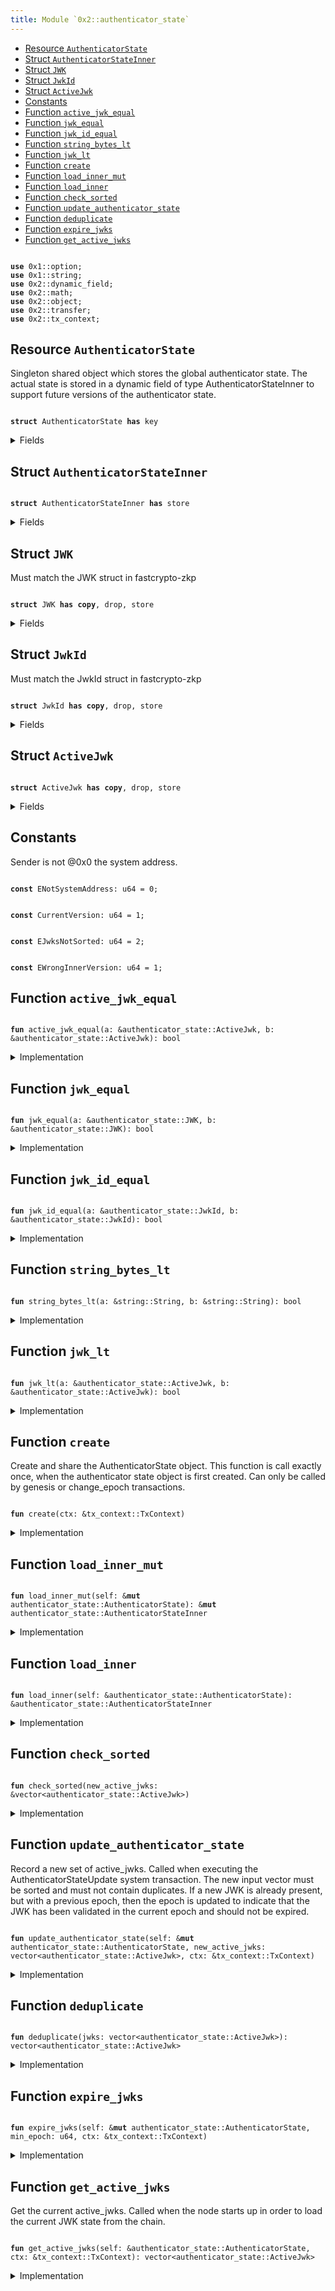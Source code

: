 ```yaml
---
title: Module `0x2::authenticator_state`
---
```




-  [Resource `AuthenticatorState`](#0x2_authenticator_state_AuthenticatorState)
-  [Struct `AuthenticatorStateInner`](#0x2_authenticator_state_AuthenticatorStateInner)
-  [Struct `JWK`](#0x2_authenticator_state_JWK)
-  [Struct `JwkId`](#0x2_authenticator_state_JwkId)
-  [Struct `ActiveJwk`](#0x2_authenticator_state_ActiveJwk)
-  [Constants](#@Constants_0)
-  [Function `active_jwk_equal`](#0x2_authenticator_state_active_jwk_equal)
-  [Function `jwk_equal`](#0x2_authenticator_state_jwk_equal)
-  [Function `jwk_id_equal`](#0x2_authenticator_state_jwk_id_equal)
-  [Function `string_bytes_lt`](#0x2_authenticator_state_string_bytes_lt)
-  [Function `jwk_lt`](#0x2_authenticator_state_jwk_lt)
-  [Function `create`](#0x2_authenticator_state_create)
-  [Function `load_inner_mut`](#0x2_authenticator_state_load_inner_mut)
-  [Function `load_inner`](#0x2_authenticator_state_load_inner)
-  [Function `check_sorted`](#0x2_authenticator_state_check_sorted)
-  [Function `update_authenticator_state`](#0x2_authenticator_state_update_authenticator_state)
-  [Function `deduplicate`](#0x2_authenticator_state_deduplicate)
-  [Function `expire_jwks`](#0x2_authenticator_state_expire_jwks)
-  [Function `get_active_jwks`](#0x2_authenticator_state_get_active_jwks)


<pre><code>
<b>use</b> <Link href="../move-stdlib/option#0x1_option">0x1::option</Link>;
<b>use</b> <Link href="../move-stdlib/string#0x1_string">0x1::string</Link>;
<b>use</b> <Link href="../iota-framework/dynamic_field#0x2_dynamic_field">0x2::dynamic_field</Link>;
<b>use</b> <Link href="../iota-framework/math#0x2_math">0x2::math</Link>;
<b>use</b> <Link href="../iota-framework/object#0x2_object">0x2::object</Link>;
<b>use</b> <Link href="../iota-framework/transfer#0x2_transfer">0x2::transfer</Link>;
<b>use</b> <Link href="../iota-framework/tx_context#0x2_tx_context">0x2::tx_context</Link>;
</code></pre>



<Link id="0x2_authenticator_state_AuthenticatorState"></Link>

## Resource `AuthenticatorState`

Singleton shared object which stores the global authenticator state.
The actual state is stored in a dynamic field of type AuthenticatorStateInner to support
future versions of the authenticator state.


<pre><code>
<b>struct</b> <Link href="../iota-framework/authenticator_state#0x2_authenticator_state_AuthenticatorState">AuthenticatorState</Link> <b>has</b> key
</code></pre>



<details>
<summary>Fields</summary>


<dl>
<dt>
<code>
id: <Link href="../iota-framework/object#0x2_object_UID">object::UID</Link></code>
</dt>
<dd>

</dd>
<dt>
<code>
version: u64</code>
</dt>
<dd>

</dd>
</dl>


</details>

<Link id="0x2_authenticator_state_AuthenticatorStateInner"></Link>

## Struct `AuthenticatorStateInner`



<pre><code>
<b>struct</b> <Link href="../iota-framework/authenticator_state#0x2_authenticator_state_AuthenticatorStateInner">AuthenticatorStateInner</Link> <b>has</b> store
</code></pre>



<details>
<summary>Fields</summary>


<dl>
<dt>
<code>
version: u64</code>
</dt>
<dd>

</dd>
<dt>
<code>
active_jwks: <Link href="../move-stdlib/vector#0x1_vector">vector</Link>&lt;<Link href="../iota-framework/authenticator_state#0x2_authenticator_state_ActiveJwk">authenticator_state::ActiveJwk</Link>&gt;</code>
</dt>
<dd>
 List of currently active JWKs.
</dd>
</dl>


</details>

<Link id="0x2_authenticator_state_JWK"></Link>

## Struct `JWK`

Must match the JWK struct in fastcrypto-zkp


<pre><code>
<b>struct</b> <Link href="../iota-framework/authenticator_state#0x2_authenticator_state_JWK">JWK</Link> <b>has</b> <b>copy</b>, drop, store
</code></pre>



<details>
<summary>Fields</summary>


<dl>
<dt>
<code>
kty: <Link href="../move-stdlib/string#0x1_string_String">string::String</Link></code>
</dt>
<dd>

</dd>
<dt>
<code>
e: <Link href="../move-stdlib/string#0x1_string_String">string::String</Link></code>
</dt>
<dd>

</dd>
<dt>
<code>
n: <Link href="../move-stdlib/string#0x1_string_String">string::String</Link></code>
</dt>
<dd>

</dd>
<dt>
<code>
alg: <Link href="../move-stdlib/string#0x1_string_String">string::String</Link></code>
</dt>
<dd>

</dd>
</dl>


</details>

<Link id="0x2_authenticator_state_JwkId"></Link>

## Struct `JwkId`

Must match the JwkId struct in fastcrypto-zkp


<pre><code>
<b>struct</b> <Link href="../iota-framework/authenticator_state#0x2_authenticator_state_JwkId">JwkId</Link> <b>has</b> <b>copy</b>, drop, store
</code></pre>



<details>
<summary>Fields</summary>


<dl>
<dt>
<code>
iss: <Link href="../move-stdlib/string#0x1_string_String">string::String</Link></code>
</dt>
<dd>

</dd>
<dt>
<code>
kid: <Link href="../move-stdlib/string#0x1_string_String">string::String</Link></code>
</dt>
<dd>

</dd>
</dl>


</details>

<Link id="0x2_authenticator_state_ActiveJwk"></Link>

## Struct `ActiveJwk`



<pre><code>
<b>struct</b> <Link href="../iota-framework/authenticator_state#0x2_authenticator_state_ActiveJwk">ActiveJwk</Link> <b>has</b> <b>copy</b>, drop, store
</code></pre>



<details>
<summary>Fields</summary>


<dl>
<dt>
<code>
jwk_id: <Link href="../iota-framework/authenticator_state#0x2_authenticator_state_JwkId">authenticator_state::JwkId</Link></code>
</dt>
<dd>

</dd>
<dt>
<code>
jwk: <Link href="../iota-framework/authenticator_state#0x2_authenticator_state_JWK">authenticator_state::JWK</Link></code>
</dt>
<dd>

</dd>
<dt>
<code>
epoch: u64</code>
</dt>
<dd>

</dd>
</dl>


</details>

<Link id="@Constants_0"></Link>

## Constants


<Link id="0x2_authenticator_state_ENotSystemAddress"></Link>

Sender is not @0x0 the system address.


<pre><code>
<b>const</b> <Link href="../iota-framework/authenticator_state#0x2_authenticator_state_ENotSystemAddress">ENotSystemAddress</Link>: u64 = 0;
</code></pre>



<Link id="0x2_authenticator_state_CurrentVersion"></Link>



<pre><code>
<b>const</b> <Link href="../iota-framework/authenticator_state#0x2_authenticator_state_CurrentVersion">CurrentVersion</Link>: u64 = 1;
</code></pre>



<Link id="0x2_authenticator_state_EJwksNotSorted"></Link>



<pre><code>
<b>const</b> <Link href="../iota-framework/authenticator_state#0x2_authenticator_state_EJwksNotSorted">EJwksNotSorted</Link>: u64 = 2;
</code></pre>



<Link id="0x2_authenticator_state_EWrongInnerVersion"></Link>



<pre><code>
<b>const</b> <Link href="../iota-framework/authenticator_state#0x2_authenticator_state_EWrongInnerVersion">EWrongInnerVersion</Link>: u64 = 1;
</code></pre>



<Link id="0x2_authenticator_state_active_jwk_equal"></Link>

## Function `active_jwk_equal`



<pre><code>
<b>fun</b> <Link href="../iota-framework/authenticator_state#0x2_authenticator_state_active_jwk_equal">active_jwk_equal</Link>(a: &<Link href="../iota-framework/authenticator_state#0x2_authenticator_state_ActiveJwk">authenticator_state::ActiveJwk</Link>, b: &<Link href="../iota-framework/authenticator_state#0x2_authenticator_state_ActiveJwk">authenticator_state::ActiveJwk</Link>): bool
</code></pre>



<details>
<summary>Implementation</summary>


<pre><code>
<b>fun</b> <Link href="../iota-framework/authenticator_state#0x2_authenticator_state_active_jwk_equal">active_jwk_equal</Link>(a: &<Link href="../iota-framework/authenticator_state#0x2_authenticator_state_ActiveJwk">ActiveJwk</Link>, b: &<Link href="../iota-framework/authenticator_state#0x2_authenticator_state_ActiveJwk">ActiveJwk</Link>): bool \{
    // note: epoch is ignored
    <Link href="../iota-framework/authenticator_state#0x2_authenticator_state_jwk_equal">jwk_equal</Link>(&a.jwk, &b.jwk) && <Link href="../iota-framework/authenticator_state#0x2_authenticator_state_jwk_id_equal">jwk_id_equal</Link>(&a.jwk_id, &b.jwk_id)
}
</code></pre>



</details>

<Link id="0x2_authenticator_state_jwk_equal"></Link>

## Function `jwk_equal`



<pre><code>
<b>fun</b> <Link href="../iota-framework/authenticator_state#0x2_authenticator_state_jwk_equal">jwk_equal</Link>(a: &<Link href="../iota-framework/authenticator_state#0x2_authenticator_state_JWK">authenticator_state::JWK</Link>, b: &<Link href="../iota-framework/authenticator_state#0x2_authenticator_state_JWK">authenticator_state::JWK</Link>): bool
</code></pre>



<details>
<summary>Implementation</summary>


<pre><code>
<b>fun</b> <Link href="../iota-framework/authenticator_state#0x2_authenticator_state_jwk_equal">jwk_equal</Link>(a: &<Link href="../iota-framework/authenticator_state#0x2_authenticator_state_JWK">JWK</Link>, b: &<Link href="../iota-framework/authenticator_state#0x2_authenticator_state_JWK">JWK</Link>): bool \{
    (&a.kty == &b.kty) &&
       (&a.e == &b.e) &&
       (&a.n == &b.n) &&
       (&a.alg == &b.alg)
}
</code></pre>



</details>

<Link id="0x2_authenticator_state_jwk_id_equal"></Link>

## Function `jwk_id_equal`



<pre><code>
<b>fun</b> <Link href="../iota-framework/authenticator_state#0x2_authenticator_state_jwk_id_equal">jwk_id_equal</Link>(a: &<Link href="../iota-framework/authenticator_state#0x2_authenticator_state_JwkId">authenticator_state::JwkId</Link>, b: &<Link href="../iota-framework/authenticator_state#0x2_authenticator_state_JwkId">authenticator_state::JwkId</Link>): bool
</code></pre>



<details>
<summary>Implementation</summary>


<pre><code>
<b>fun</b> <Link href="../iota-framework/authenticator_state#0x2_authenticator_state_jwk_id_equal">jwk_id_equal</Link>(a: &<Link href="../iota-framework/authenticator_state#0x2_authenticator_state_JwkId">JwkId</Link>, b: &<Link href="../iota-framework/authenticator_state#0x2_authenticator_state_JwkId">JwkId</Link>): bool \{
    (&a.iss == &b.iss) && (&a.kid == &b.kid)
}
</code></pre>



</details>

<Link id="0x2_authenticator_state_string_bytes_lt"></Link>

## Function `string_bytes_lt`



<pre><code>
<b>fun</b> <Link href="../iota-framework/authenticator_state#0x2_authenticator_state_string_bytes_lt">string_bytes_lt</Link>(a: &<Link href="../move-stdlib/string#0x1_string_String">string::String</Link>, b: &<Link href="../move-stdlib/string#0x1_string_String">string::String</Link>): bool
</code></pre>



<details>
<summary>Implementation</summary>


<pre><code>
<b>fun</b> <Link href="../iota-framework/authenticator_state#0x2_authenticator_state_string_bytes_lt">string_bytes_lt</Link>(a: &String, b: &String): bool \{
    <b>let</b> a_bytes = a.bytes();
    <b>let</b> b_bytes = b.bytes();

    <b>if</b> (a_bytes.length() &lt; b_bytes.length()) \{
        <b>true</b>
    } <b>else</b> <b>if</b> (a_bytes.length() &gt; b_bytes.length()) \{
        <b>false</b>
    } <b>else</b> \{
        <b>let</b> <b>mut</b> i = 0;
        <b>while</b> (i &lt; a_bytes.length()) \{
            <b>let</b> a_byte = a_bytes[i];
            <b>let</b> b_byte = b_bytes[i];
            <b>if</b> (a_byte &lt; b_byte) \{
                <b>return</b> <b>true</b>
            } <b>else</b> <b>if</b> (a_byte &gt; b_byte) \{
                <b>return</b> <b>false</b>
            };
            i = i + 1;
        };
        // all bytes are equal
        <b>false</b>
    }
}
</code></pre>



</details>

<Link id="0x2_authenticator_state_jwk_lt"></Link>

## Function `jwk_lt`



<pre><code>
<b>fun</b> <Link href="../iota-framework/authenticator_state#0x2_authenticator_state_jwk_lt">jwk_lt</Link>(a: &<Link href="../iota-framework/authenticator_state#0x2_authenticator_state_ActiveJwk">authenticator_state::ActiveJwk</Link>, b: &<Link href="../iota-framework/authenticator_state#0x2_authenticator_state_ActiveJwk">authenticator_state::ActiveJwk</Link>): bool
</code></pre>



<details>
<summary>Implementation</summary>


<pre><code>
<b>fun</b> <Link href="../iota-framework/authenticator_state#0x2_authenticator_state_jwk_lt">jwk_lt</Link>(a: &<Link href="../iota-framework/authenticator_state#0x2_authenticator_state_ActiveJwk">ActiveJwk</Link>, b: &<Link href="../iota-framework/authenticator_state#0x2_authenticator_state_ActiveJwk">ActiveJwk</Link>): bool \{
    // note: epoch is ignored
    <b>if</b> (&a.jwk_id.iss != &b.jwk_id.iss) \{
        <b>return</b> <Link href="../iota-framework/authenticator_state#0x2_authenticator_state_string_bytes_lt">string_bytes_lt</Link>(&a.jwk_id.iss, &b.jwk_id.iss)
    };
    <b>if</b> (&a.jwk_id.kid != &b.jwk_id.kid) \{
        <b>return</b> <Link href="../iota-framework/authenticator_state#0x2_authenticator_state_string_bytes_lt">string_bytes_lt</Link>(&a.jwk_id.kid, &b.jwk_id.kid)
    };
    <b>if</b> (&a.jwk.kty != &b.jwk.kty) \{
        <b>return</b> <Link href="../iota-framework/authenticator_state#0x2_authenticator_state_string_bytes_lt">string_bytes_lt</Link>(&a.jwk.kty, &b.jwk.kty)
    };
    <b>if</b> (&a.jwk.e != &b.jwk.e) \{
        <b>return</b> <Link href="../iota-framework/authenticator_state#0x2_authenticator_state_string_bytes_lt">string_bytes_lt</Link>(&a.jwk.e, &b.jwk.e)
    };
    <b>if</b> (&a.jwk.n != &b.jwk.n) \{
        <b>return</b> <Link href="../iota-framework/authenticator_state#0x2_authenticator_state_string_bytes_lt">string_bytes_lt</Link>(&a.jwk.n, &b.jwk.n)
    };
    <Link href="../iota-framework/authenticator_state#0x2_authenticator_state_string_bytes_lt">string_bytes_lt</Link>(&a.jwk.alg, &b.jwk.alg)
}
</code></pre>



</details>

<Link id="0x2_authenticator_state_create"></Link>

## Function `create`

Create and share the AuthenticatorState object. This function is call exactly once, when
the authenticator state object is first created.
Can only be called by genesis or change_epoch transactions.


<pre><code>
<b>fun</b> <Link href="../iota-framework/authenticator_state#0x2_authenticator_state_create">create</Link>(ctx: &<Link href="../iota-framework/tx_context#0x2_tx_context_TxContext">tx_context::TxContext</Link>)
</code></pre>



<details>
<summary>Implementation</summary>


<pre><code>
<b>fun</b> <Link href="../iota-framework/authenticator_state#0x2_authenticator_state_create">create</Link>(ctx: &TxContext) \{
    <b>assert</b>!(ctx.sender() == @0x0, <Link href="../iota-framework/authenticator_state#0x2_authenticator_state_ENotSystemAddress">ENotSystemAddress</Link>);

    <b>let</b> version = <Link href="../iota-framework/authenticator_state#0x2_authenticator_state_CurrentVersion">CurrentVersion</Link>;

    <b>let</b> inner = <Link href="../iota-framework/authenticator_state#0x2_authenticator_state_AuthenticatorStateInner">AuthenticatorStateInner</Link> \{
        version,
        active_jwks: <Link href="../move-stdlib/vector#0x1_vector">vector</Link>[],
    };

    <b>let</b> <b>mut</b> self = <Link href="../iota-framework/authenticator_state#0x2_authenticator_state_AuthenticatorState">AuthenticatorState</Link> \{
        id: <Link href="../iota-framework/object#0x2_object_authenticator_state">object::authenticator_state</Link>(),
        version,
    };

    <Link href="../iota-framework/dynamic_field#0x2_dynamic_field_add">dynamic_field::add</Link>(&<b>mut</b> self.id, version, inner);
    <Link href="../iota-framework/transfer#0x2_transfer_share_object">transfer::share_object</Link>(self);
}
</code></pre>



</details>

<Link id="0x2_authenticator_state_load_inner_mut"></Link>

## Function `load_inner_mut`



<pre><code>
<b>fun</b> <Link href="../iota-framework/authenticator_state#0x2_authenticator_state_load_inner_mut">load_inner_mut</Link>(self: &<b>mut</b> <Link href="../iota-framework/authenticator_state#0x2_authenticator_state_AuthenticatorState">authenticator_state::AuthenticatorState</Link>): &<b>mut</b> <Link href="../iota-framework/authenticator_state#0x2_authenticator_state_AuthenticatorStateInner">authenticator_state::AuthenticatorStateInner</Link>
</code></pre>



<details>
<summary>Implementation</summary>


<pre><code>
<b>fun</b> <Link href="../iota-framework/authenticator_state#0x2_authenticator_state_load_inner_mut">load_inner_mut</Link>(
    self: &<b>mut</b> <Link href="../iota-framework/authenticator_state#0x2_authenticator_state_AuthenticatorState">AuthenticatorState</Link>,
): &<b>mut</b> <Link href="../iota-framework/authenticator_state#0x2_authenticator_state_AuthenticatorStateInner">AuthenticatorStateInner</Link> \{
    <b>let</b> version = self.version;

    // replace this <b>with</b> a lazy <b>update</b> function when we add a new version of the inner <Link href="../iota-framework/object#0x2_object">object</Link>.
    <b>assert</b>!(version == <Link href="../iota-framework/authenticator_state#0x2_authenticator_state_CurrentVersion">CurrentVersion</Link>, <Link href="../iota-framework/authenticator_state#0x2_authenticator_state_EWrongInnerVersion">EWrongInnerVersion</Link>);

    <b>let</b> inner: &<b>mut</b> <Link href="../iota-framework/authenticator_state#0x2_authenticator_state_AuthenticatorStateInner">AuthenticatorStateInner</Link> = <Link href="../iota-framework/dynamic_field#0x2_dynamic_field_borrow_mut">dynamic_field::borrow_mut</Link>(&<b>mut</b> self.id, self.version);

    <b>assert</b>!(inner.version == version, <Link href="../iota-framework/authenticator_state#0x2_authenticator_state_EWrongInnerVersion">EWrongInnerVersion</Link>);
    inner
}
</code></pre>



</details>

<Link id="0x2_authenticator_state_load_inner"></Link>

## Function `load_inner`



<pre><code>
<b>fun</b> <Link href="../iota-framework/authenticator_state#0x2_authenticator_state_load_inner">load_inner</Link>(self: &<Link href="../iota-framework/authenticator_state#0x2_authenticator_state_AuthenticatorState">authenticator_state::AuthenticatorState</Link>): &<Link href="../iota-framework/authenticator_state#0x2_authenticator_state_AuthenticatorStateInner">authenticator_state::AuthenticatorStateInner</Link>
</code></pre>



<details>
<summary>Implementation</summary>


<pre><code>
<b>fun</b> <Link href="../iota-framework/authenticator_state#0x2_authenticator_state_load_inner">load_inner</Link>(
    self: &<Link href="../iota-framework/authenticator_state#0x2_authenticator_state_AuthenticatorState">AuthenticatorState</Link>,
): &<Link href="../iota-framework/authenticator_state#0x2_authenticator_state_AuthenticatorStateInner">AuthenticatorStateInner</Link> \{
    <b>let</b> version = self.version;

    // replace this <b>with</b> a lazy <b>update</b> function when we add a new version of the inner <Link href="../iota-framework/object#0x2_object">object</Link>.
    <b>assert</b>!(version == <Link href="../iota-framework/authenticator_state#0x2_authenticator_state_CurrentVersion">CurrentVersion</Link>, <Link href="../iota-framework/authenticator_state#0x2_authenticator_state_EWrongInnerVersion">EWrongInnerVersion</Link>);

    <b>let</b> inner: &<Link href="../iota-framework/authenticator_state#0x2_authenticator_state_AuthenticatorStateInner">AuthenticatorStateInner</Link> = <Link href="../iota-framework/dynamic_field#0x2_dynamic_field_borrow">dynamic_field::borrow</Link>(&self.id, self.version);

    <b>assert</b>!(inner.version == version, <Link href="../iota-framework/authenticator_state#0x2_authenticator_state_EWrongInnerVersion">EWrongInnerVersion</Link>);
    inner
}
</code></pre>



</details>

<Link id="0x2_authenticator_state_check_sorted"></Link>

## Function `check_sorted`



<pre><code>
<b>fun</b> <Link href="../iota-framework/authenticator_state#0x2_authenticator_state_check_sorted">check_sorted</Link>(new_active_jwks: &<Link href="../move-stdlib/vector#0x1_vector">vector</Link>&lt;<Link href="../iota-framework/authenticator_state#0x2_authenticator_state_ActiveJwk">authenticator_state::ActiveJwk</Link>&gt;)
</code></pre>



<details>
<summary>Implementation</summary>


<pre><code>
<b>fun</b> <Link href="../iota-framework/authenticator_state#0x2_authenticator_state_check_sorted">check_sorted</Link>(new_active_jwks: &<Link href="../move-stdlib/vector#0x1_vector">vector</Link>&lt;<Link href="../iota-framework/authenticator_state#0x2_authenticator_state_ActiveJwk">ActiveJwk</Link>&gt;) \{
    <b>let</b> <b>mut</b> i = 0;
    <b>while</b> (i &lt; new_active_jwks.length() - 1) \{
        <b>let</b> a = &new_active_jwks[i];
        <b>let</b> b = &new_active_jwks[i + 1];
        <b>assert</b>!(<Link href="../iota-framework/authenticator_state#0x2_authenticator_state_jwk_lt">jwk_lt</Link>(a, b), <Link href="../iota-framework/authenticator_state#0x2_authenticator_state_EJwksNotSorted">EJwksNotSorted</Link>);
        i = i + 1;
    };
}
</code></pre>



</details>

<Link id="0x2_authenticator_state_update_authenticator_state"></Link>

## Function `update_authenticator_state`

Record a new set of active_jwks. Called when executing the AuthenticatorStateUpdate system
transaction. The new input vector must be sorted and must not contain duplicates.
If a new JWK is already present, but with a previous epoch, then the epoch is updated to
indicate that the JWK has been validated in the current epoch and should not be expired.


<pre><code>
<b>fun</b> <Link href="../iota-framework/authenticator_state#0x2_authenticator_state_update_authenticator_state">update_authenticator_state</Link>(self: &<b>mut</b> <Link href="../iota-framework/authenticator_state#0x2_authenticator_state_AuthenticatorState">authenticator_state::AuthenticatorState</Link>, new_active_jwks: <Link href="../move-stdlib/vector#0x1_vector">vector</Link>&lt;<Link href="../iota-framework/authenticator_state#0x2_authenticator_state_ActiveJwk">authenticator_state::ActiveJwk</Link>&gt;, ctx: &<Link href="../iota-framework/tx_context#0x2_tx_context_TxContext">tx_context::TxContext</Link>)
</code></pre>



<details>
<summary>Implementation</summary>


<pre><code>
<b>fun</b> <Link href="../iota-framework/authenticator_state#0x2_authenticator_state_update_authenticator_state">update_authenticator_state</Link>(
    self: &<b>mut</b> <Link href="../iota-framework/authenticator_state#0x2_authenticator_state_AuthenticatorState">AuthenticatorState</Link>,
    new_active_jwks: <Link href="../move-stdlib/vector#0x1_vector">vector</Link>&lt;<Link href="../iota-framework/authenticator_state#0x2_authenticator_state_ActiveJwk">ActiveJwk</Link>&gt;,
    ctx: &TxContext,
) \{
    // Validator will make a special system call <b>with</b> sender set <b>as</b> 0x0.
    <b>assert</b>!(ctx.sender() == @0x0, <Link href="../iota-framework/authenticator_state#0x2_authenticator_state_ENotSystemAddress">ENotSystemAddress</Link>);

    <Link href="../iota-framework/authenticator_state#0x2_authenticator_state_check_sorted">check_sorted</Link>(&new_active_jwks);
    <b>let</b> new_active_jwks = <Link href="../iota-framework/authenticator_state#0x2_authenticator_state_deduplicate">deduplicate</Link>(new_active_jwks);

    <b>let</b> inner = self.<Link href="../iota-framework/authenticator_state#0x2_authenticator_state_load_inner_mut">load_inner_mut</Link>();

    <b>let</b> <b>mut</b> res = <Link href="../move-stdlib/vector#0x1_vector">vector</Link>[];
    <b>let</b> <b>mut</b> i = 0;
    <b>let</b> <b>mut</b> j = 0;
    <b>let</b> active_jwks_len = inner.active_jwks.length();
    <b>let</b> new_active_jwks_len = new_active_jwks.length();

    <b>while</b> (i &lt; active_jwks_len && j &lt; new_active_jwks_len) \{
        <b>let</b> old_jwk = &inner.active_jwks[i];
        <b>let</b> new_jwk = &new_active_jwks[j];

        // when they are equal, push only one, but <b>use</b> the max epoch of the two
        <b>if</b> (<Link href="../iota-framework/authenticator_state#0x2_authenticator_state_active_jwk_equal">active_jwk_equal</Link>(old_jwk, new_jwk)) \{
            <b>let</b> <b>mut</b> jwk = *old_jwk;
            jwk.epoch = <Link href="../iota-framework/math#0x2_math_max">math::max</Link>(old_jwk.epoch, new_jwk.epoch);
            res.push_back(jwk);
            i = i + 1;
            j = j + 1;
        } <b>else</b> <b>if</b> (<Link href="../iota-framework/authenticator_state#0x2_authenticator_state_jwk_id_equal">jwk_id_equal</Link>(&old_jwk.jwk_id, &new_jwk.jwk_id)) \{
            // <b>if</b> only jwk_id is equal, then the key <b>has</b> changed. Providers should not send
            // JWKs like this, but <b>if</b> they do, we must ignore the new <Link href="../iota-framework/authenticator_state#0x2_authenticator_state_JWK">JWK</Link> <b>to</b> avoid having a
            // liveness / forking issues
            res.push_back(*old_jwk);
            i = i + 1;
            j = j + 1;
        } <b>else</b> <b>if</b> (<Link href="../iota-framework/authenticator_state#0x2_authenticator_state_jwk_lt">jwk_lt</Link>(old_jwk, new_jwk)) \{
            res.push_back(*old_jwk);
            i = i + 1;
        } <b>else</b> \{
            res.push_back(*new_jwk);
            j = j + 1;
        }
    };

    <b>while</b> (i &lt; active_jwks_len) \{
        res.push_back(inner.active_jwks[i]);
        i = i + 1;
    };
    <b>while</b> (j &lt; new_active_jwks_len) \{
        res.push_back(new_active_jwks[j]);
        j = j + 1;
    };

    inner.active_jwks = res;
}
</code></pre>



</details>

<Link id="0x2_authenticator_state_deduplicate"></Link>

## Function `deduplicate`



<pre><code>
<b>fun</b> <Link href="../iota-framework/authenticator_state#0x2_authenticator_state_deduplicate">deduplicate</Link>(jwks: <Link href="../move-stdlib/vector#0x1_vector">vector</Link>&lt;<Link href="../iota-framework/authenticator_state#0x2_authenticator_state_ActiveJwk">authenticator_state::ActiveJwk</Link>&gt;): <Link href="../move-stdlib/vector#0x1_vector">vector</Link>&lt;<Link href="../iota-framework/authenticator_state#0x2_authenticator_state_ActiveJwk">authenticator_state::ActiveJwk</Link>&gt;
</code></pre>



<details>
<summary>Implementation</summary>


<pre><code>
<b>fun</b> <Link href="../iota-framework/authenticator_state#0x2_authenticator_state_deduplicate">deduplicate</Link>(jwks: <Link href="../move-stdlib/vector#0x1_vector">vector</Link>&lt;<Link href="../iota-framework/authenticator_state#0x2_authenticator_state_ActiveJwk">ActiveJwk</Link>&gt;): <Link href="../move-stdlib/vector#0x1_vector">vector</Link>&lt;<Link href="../iota-framework/authenticator_state#0x2_authenticator_state_ActiveJwk">ActiveJwk</Link>&gt; \{
    <b>let</b> <b>mut</b> res = <Link href="../move-stdlib/vector#0x1_vector">vector</Link>[];
    <b>let</b> <b>mut</b> i = 0;
    <b>let</b> <b>mut</b> prev: Option&lt;<Link href="../iota-framework/authenticator_state#0x2_authenticator_state_JwkId">JwkId</Link>&gt; = <Link href="../move-stdlib/option#0x1_option_none">option::none</Link>();
    <b>while</b> (i &lt; jwks.length()) \{
        <b>let</b> jwk = &jwks[i];
        <b>if</b> (prev.is_none()) \{
            prev.fill(jwk.jwk_id);
        } <b>else</b> <b>if</b> (<Link href="../iota-framework/authenticator_state#0x2_authenticator_state_jwk_id_equal">jwk_id_equal</Link>(prev.borrow(), &jwk.jwk_id)) \{
            // skip duplicate jwks in input
            i = i + 1;
            <b>continue</b>
        } <b>else</b> \{
            *prev.borrow_mut() = jwk.jwk_id;
        };
        res.push_back(*jwk);
        i = i + 1;
    };
    res
}
</code></pre>



</details>

<Link id="0x2_authenticator_state_expire_jwks"></Link>

## Function `expire_jwks`



<pre><code>
<b>fun</b> <Link href="../iota-framework/authenticator_state#0x2_authenticator_state_expire_jwks">expire_jwks</Link>(self: &<b>mut</b> <Link href="../iota-framework/authenticator_state#0x2_authenticator_state_AuthenticatorState">authenticator_state::AuthenticatorState</Link>, min_epoch: u64, ctx: &<Link href="../iota-framework/tx_context#0x2_tx_context_TxContext">tx_context::TxContext</Link>)
</code></pre>



<details>
<summary>Implementation</summary>


<pre><code>
<b>fun</b> <Link href="../iota-framework/authenticator_state#0x2_authenticator_state_expire_jwks">expire_jwks</Link>(
    self: &<b>mut</b> <Link href="../iota-framework/authenticator_state#0x2_authenticator_state_AuthenticatorState">AuthenticatorState</Link>,
    // any jwk below this epoch is not retained
    min_epoch: u64,
    ctx: &TxContext) \{
    // This will only be called by iota_system::advance_epoch
    <b>assert</b>!(ctx.sender() == @0x0, <Link href="../iota-framework/authenticator_state#0x2_authenticator_state_ENotSystemAddress">ENotSystemAddress</Link>);

    <b>let</b> inner = <Link href="../iota-framework/authenticator_state#0x2_authenticator_state_load_inner_mut">load_inner_mut</Link>(self);

    <b>let</b> len = inner.active_jwks.length();

    // first we count how many jwks from each issuer are above the min_epoch
    // and store the counts in a <Link href="../move-stdlib/vector#0x1_vector">vector</Link> that parallels the (sorted) active_jwks <Link href="../move-stdlib/vector#0x1_vector">vector</Link>
    <b>let</b> <b>mut</b> issuer_max_epochs = <Link href="../move-stdlib/vector#0x1_vector">vector</Link>[];
    <b>let</b> <b>mut</b> i = 0;
    <b>let</b> <b>mut</b> prev_issuer: Option&lt;String&gt; = <Link href="../move-stdlib/option#0x1_option_none">option::none</Link>();

    <b>while</b> (i &lt; len) \{
        <b>let</b> cur = &inner.active_jwks[i];
        <b>let</b> cur_iss = &cur.jwk_id.iss;
        <b>if</b> (prev_issuer.is_none()) \{
            prev_issuer.fill(*cur_iss);
            issuer_max_epochs.push_back(cur.epoch);
        } <b>else</b> \{
            <b>if</b> (cur_iss == prev_issuer.borrow()) \{
                <b>let</b> back = issuer_max_epochs.length() - 1;
                <b>let</b> prev_max_epoch = &<b>mut</b> issuer_max_epochs[back];
                *prev_max_epoch = <Link href="../iota-framework/math#0x2_math_max">math::max</Link>(*prev_max_epoch, cur.epoch);
            } <b>else</b> \{
                *prev_issuer.borrow_mut() = *cur_iss;
                issuer_max_epochs.push_back(cur.epoch);
            }
        };
        i = i + 1;
    };

    // Now, filter out any JWKs that are below the min_epoch, unless that issuer <b>has</b> no
    // JWKs &gt;= the min_epoch, in which case we keep all of them.
    <b>let</b> <b>mut</b> new_active_jwks: <Link href="../move-stdlib/vector#0x1_vector">vector</Link>&lt;<Link href="../iota-framework/authenticator_state#0x2_authenticator_state_ActiveJwk">ActiveJwk</Link>&gt; = <Link href="../move-stdlib/vector#0x1_vector">vector</Link>[];
    <b>let</b> <b>mut</b> prev_issuer: Option&lt;String&gt; = <Link href="../move-stdlib/option#0x1_option_none">option::none</Link>();
    <b>let</b> <b>mut</b> i = 0;
    <b>let</b> <b>mut</b> j = 0;
    <b>while</b> (i &lt; len) \{
        <b>let</b> jwk = &inner.active_jwks[i];
        <b>let</b> cur_iss = &jwk.jwk_id.iss;

        <b>if</b> (prev_issuer.is_none()) \{
            prev_issuer.fill(*cur_iss);
        } <b>else</b> <b>if</b> (cur_iss != prev_issuer.borrow()) \{
            *prev_issuer.borrow_mut() = *cur_iss;
            j = j + 1;
        };

        <b>let</b> max_epoch_for_iss = &issuer_max_epochs[j];

        // TODO: <b>if</b> the iss for this jwk <b>has</b> *no* jwks that meet the minimum epoch,
        // then expire nothing.
        <b>if</b> (*max_epoch_for_iss &lt; min_epoch || jwk.epoch &gt;= min_epoch) \{
            new_active_jwks.push_back(*jwk);
        };
        i = i + 1;
    };
    inner.active_jwks = new_active_jwks;
}
</code></pre>



</details>

<Link id="0x2_authenticator_state_get_active_jwks"></Link>

## Function `get_active_jwks`

Get the current active_jwks. Called when the node starts up in order to load the current
JWK state from the chain.


<pre><code>
<b>fun</b> <Link href="../iota-framework/authenticator_state#0x2_authenticator_state_get_active_jwks">get_active_jwks</Link>(self: &<Link href="../iota-framework/authenticator_state#0x2_authenticator_state_AuthenticatorState">authenticator_state::AuthenticatorState</Link>, ctx: &<Link href="../iota-framework/tx_context#0x2_tx_context_TxContext">tx_context::TxContext</Link>): <Link href="../move-stdlib/vector#0x1_vector">vector</Link>&lt;<Link href="../iota-framework/authenticator_state#0x2_authenticator_state_ActiveJwk">authenticator_state::ActiveJwk</Link>&gt;
</code></pre>



<details>
<summary>Implementation</summary>


<pre><code>
<b>fun</b> <Link href="../iota-framework/authenticator_state#0x2_authenticator_state_get_active_jwks">get_active_jwks</Link>(
    self: &<Link href="../iota-framework/authenticator_state#0x2_authenticator_state_AuthenticatorState">AuthenticatorState</Link>,
    ctx: &TxContext,
): <Link href="../move-stdlib/vector#0x1_vector">vector</Link>&lt;<Link href="../iota-framework/authenticator_state#0x2_authenticator_state_ActiveJwk">ActiveJwk</Link>&gt; \{
    <b>assert</b>!(ctx.sender() == @0x0, <Link href="../iota-framework/authenticator_state#0x2_authenticator_state_ENotSystemAddress">ENotSystemAddress</Link>);
    self.<Link href="../iota-framework/authenticator_state#0x2_authenticator_state_load_inner">load_inner</Link>().active_jwks
}
</code></pre>



</details>
